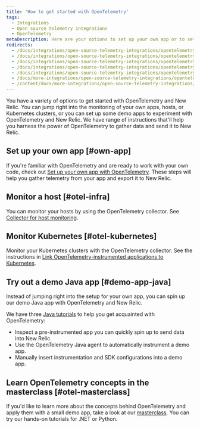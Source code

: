 ```yaml
---
title: 'How to get started with OpenTelemetry'
tags:
  - Integrations
  - Open source telemetry integrations
  - OpenTelemetry
metaDescription: Here are your options to set up your own app or to set up a demo app with OpenTelemetry and New Relic.
redirects:
  - /docs/integrations/open-source-telemetry-integrations/opentelemetry/opentelemetry-quick-start
  - /docs/integrations/open-source-telemetry-integrations/opentelemetry/get-started-opentelemetry-new-relic
  - /docs/integrations/open-source-telemetry-integrations/opentelemetry/set-opentelemetry-new-relic
  - /docs/integrations/open-source-telemetry-integrations/opentelemetry/opentelemetry-quick-start-guide
  - /docs/integrations/open-source-telemetry-integrations/opentelemetry/opentelemetry-architecture-recipes/
  - /docs/more-integrations/open-source-telemetry-integrations/opentelemetry/opentelemetry-quick-start
  - /content/docs/more-integrations/open-source-telemetry-integrations/opentelemetry/opentelemetry-setup
---
```


You have a variety of options to get started with OpenTelemetry and New Relic. You can jump right into the monitoring of your own apps, hosts, or Kubernetes clusters, or you can set up some demo apps to experiment with OpenTelemetry and New Relic. We have range of instructions that'll help you harness the power of OpenTelemetry to gather data and send it to New Relic.

## Set up your own app [#own-app]

If you're familiar with OpenTelemetry and are ready to work with your own code, check out [Set up your own app with OpenTelemetry](/docs/more-integrations/open-source-telemetry-integrations/opentelemetry/get-started/opentelemetry-set-up-your-app). These steps will help you gather telemetry from your app and export it to New Relic.

## Monitor a host [#otel-infra]

You can monitor your hosts by using the OpenTelemetry collector. See [Collector for host monitoring](/docs/more-integrations/open-source-telemetry-integrations/opentelemetry/collector/opentelemetry-collector-infra-hosts).

## Monitor Kubernetes [#otel-kubernetes]

Monitor your Kubernetes clusters with the OpenTelemetry collector. See the instructions in [Link OpenTelemetry-instrumented applications to Kubernetes](/docs/kubernetes-pixie/kubernetes-integration/advanced-configuration/link-otel-applications-kubernetes/).

## Try out a demo Java app [#demo-app-java]

Instead of jumping right into the setup for your own app, you can spin up our demo Java app with OpenTelemetry and New Relic.

We have three [Java tutorials](/docs/more-integrations/open-source-telemetry-integrations/opentelemetry/opentelemetry-tutorials/opentelemetry-tutorial-java) to help you get acquainted with OpenTelemetry:

* Inspect a pre-instrumented app you can quickly spin up to send data into New Relic.
* Use the OpenTelemetry Java agent to automatically instrument a demo app.
* Manually insert instrumentation and SDK configurations into a demo app.

## Learn OpenTelemetry concepts in the masterclass [#otel-masterclass]

If you'd like to learn more about the concepts behind OpenTelemetry and apply them with a small demo app, take a look at our [masterclass](https://developer.newrelic.com/opentelemetry-masterclass). You can try our hands-on tutorials for .NET or Python.